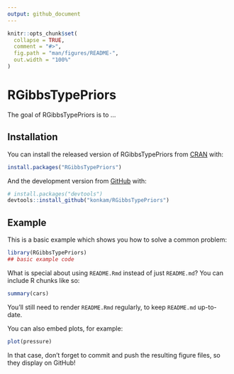 ```yaml
---
output: github_document
---
```


<!-- README.md is generated from README.Rmd. Please edit that file -->

```r
knitr::opts_chunk$set(
  collapse = TRUE,
  comment = "#>",
  fig.path = "man/figures/README-",
  out.width = "100%"
)
```

# RGibbsTypePriors

<!-- badges: start -->
<!-- badges: end -->

The goal of RGibbsTypePriors is to ...

## Installation

You can install the released version of RGibbsTypePriors from [CRAN](https://CRAN.R-project.org) with:

``` r
install.packages("RGibbsTypePriors")
```

And the development version from [GitHub](https://github.com/) with:

``` r
# install.packages("devtools")
devtools::install_github("konkam/RGibbsTypePriors")
```
## Example

This is a basic example which shows you how to solve a common problem:

```r
library(RGibbsTypePriors)
## basic example code
```

What is special about using `README.Rmd` instead of just `README.md`? You can include R chunks like so:

```r
summary(cars)
```

You'll still need to render `README.Rmd` regularly, to keep `README.md` up-to-date.

You can also embed plots, for example:

```r
plot(pressure)
```

In that case, don't forget to commit and push the resulting figure files, so they display on GitHub!
